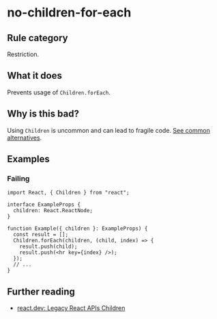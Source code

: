 # no-children-for-each

## Rule category

Restriction.

## What it does

Prevents usage of `Children.forEach`.

## Why is this bad?

Using `Children` is uncommon and can lead to fragile code. [See common alternatives](https://react.dev/reference/react/Children#alternatives).

## Examples

### Failing

```tsx twoslash
import React, { Children } from "react";

interface ExampleProps {
  children: React.ReactNode;
}

function Example({ children }: ExampleProps) {
  const result = [];
  Children.forEach(children, (child, index) => {
    result.push(child);
    result.push(<hr key={index} />);
  });
  // ...
}
```

## Further reading

- [react.dev: Legacy React APIs Children](https://react.dev/reference/react/Children)
